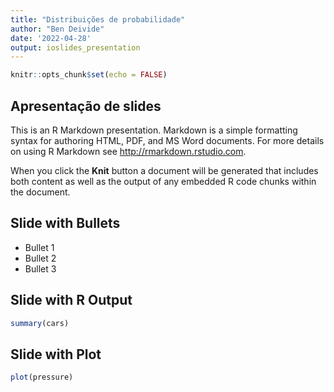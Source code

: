 ---
title: "Distribuições de probabilidade"
author: "Ben Deivide"
date: '2022-04-28'
output: ioslides_presentation
---

```{r setup, include=FALSE}
knitr::opts_chunk$set(echo = FALSE)
```

## Apresentação de slides

This is an R Markdown presentation. Markdown is a simple formatting syntax for authoring HTML, PDF, and MS Word documents. For more details on using R Markdown see <http://rmarkdown.rstudio.com>.

When you click the **Knit** button a document will be generated that includes both content as well as the output of any embedded R code chunks within the document.

## Slide with Bullets

- Bullet 1
- Bullet 2
- Bullet 3

## Slide with R Output

```{r cars, echo = TRUE}
summary(cars)
```

## Slide with Plot

```{r pressure}
plot(pressure)
```

